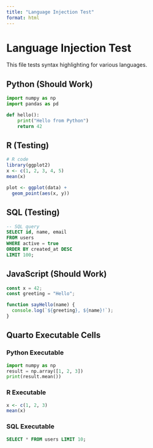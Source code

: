 ```yaml
---
title: "Language Injection Test"
format: html
---
```


# Language Injection Test

This file tests syntax highlighting for various languages.

## Python (Should Work)

```python
import numpy as np
import pandas as pd

def hello():
    print("Hello from Python")
    return 42
```

## R (Testing)

```r
# R code
library(ggplot2)
x <- c(1, 2, 3, 4, 5)
mean(x)

plot <- ggplot(data) +
  geom_point(aes(x, y))
```

## SQL (Testing)

```sql
-- SQL query
SELECT id, name, email
FROM users
WHERE active = true
ORDER BY created_at DESC
LIMIT 100;
```

## JavaScript (Should Work)

```javascript
const x = 42;
const greeting = "Hello";

function sayHello(name) {
  console.log(`${greeting}, ${name}!`);
}
```

## Quarto Executable Cells

### Python Executable

```python
import numpy as np
result = np.array([1, 2, 3])
print(result.mean())
```

### R Executable

```r
x <- c(1, 2, 3)
mean(x)
```

### SQL Executable

```sql
SELECT * FROM users LIMIT 10;
```
